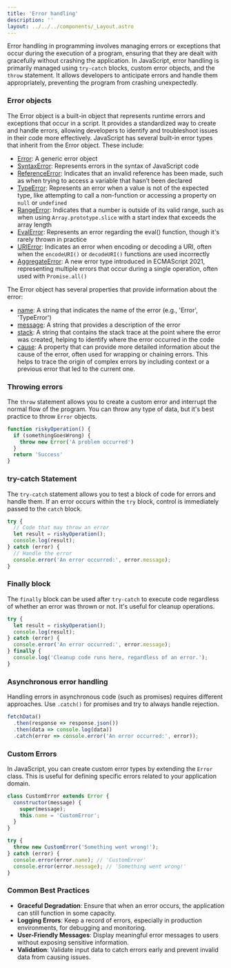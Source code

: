 ```yaml
---
title: 'Error handling'
description: ''
layout: ../../../components/_Layout.astro
---
```


Error handling in programming involves managing errors or exceptions that occur during the execution of a program, ensuring that they are dealt with gracefully without crashing the application. In JavaScript, error handling is primarily managed using `try-catch` blocks, custom error objects, and the `throw` statement. It allows developers to anticipate errors and handle them appropriately, preventing the program from crashing unexpectedly.

### Error objects

The Error object is a built-in object that represents runtime errors and exceptions that occur in a script. It provides a standardized way to create and handle errors, allowing developers to identify and troubleshoot issues in their code more effectively. JavaScript has several built-in error types that inherit from the Error object. These include:

- <u>Error</u>: A generic error object
- <u>SyntaxError</u>: Represents errors in the syntax of JavaScript code
- <u>ReferenceError</u>: Indicates that an invalid reference has been made, such as when trying to access a variable that hasn’t been declared
- <u>TypeError</u>: Represents an error when a value is not of the expected type, like attempting to call a non-function or accessing a property on `null` or `undefined`
- <u>RangeError</u>: Indicates that a number is outside of its valid range, such as when using `Array.prototype.slice` with a start index that exceeds the array length
- <u>EvalError</u>: Represents an error regarding the eval() function, though it's rarely thrown in practice
- <u>URIError</u>: Indicates an error when encoding or decoding a URI, often when the `encodeURI()` or `decodeURI()` functions are used incorrectly
- <u>AggregateError</u>: A new error type introduced in ECMAScript 2021, representing multiple errors that occur during a single operation, often used with `Promise.all()`

The Error object has several properties that provide information about the error:

- <u>name</u>: A string that indicates the name of the error (e.g., 'Error', 'TypeError')
- <u>message</u>: A string that provides a description of the error
- <u>stack</u>: A string that contains the stack trace at the point where the error was created, helping to identify where the error occurred in the code
- <u>cause</u>: A property that can provide more detailed information about the cause of the error, often used for wrapping or chaining errors. This helps to trace the origin of complex errors by including context or a previous error that led to the current one.

### Throwing errors

The `throw` statement allows you to create a custom error and interrupt the normal flow of the program. You can throw any type of data, but it's best practice to throw `Error` objects.

```javascript
function riskyOperation() {
  if (somethingGoesWrong) {
    throw new Error('A problem occurred')
  }
  return 'Success'
}
```

### try-catch Statement

The `try-catch` statement allows you to test a block of code for errors and handle them. If an error occurs within the `try` block, control is immediately passed to the `catch` block.

```javascript
try {
  // Code that may throw an error
  let result = riskyOperation();
  console.log(result);
} catch (error) {
  // Handle the error
  console.error('An error occurred:', error.message);
}
```

### Finally block

The `finally` block can be used after `try-catch` to execute code regardless of whether an error was thrown or not. It's useful for cleanup operations.

```javascript
try {
  let result = riskyOperation();
  console.log(result);
} catch (error) {
  console.error('An error occurred:', error.message);
} finally {
  console.log('Cleanup code runs here, regardless of an error.');
}
```

### Asynchronous error handling

Handling errors in asynchronous code (such as promises) requires different approaches. Use `.catch()` for promises and try to always handle rejection.

```javascript
fetchData()
  .then(response => response.json())
  .then(data => console.log(data))
  .catch(error => console.error('An error occurred:', error));
```

### Custom Errors

In JavaScript, you can create custom error types by extending the `Error` class. This is useful for defining specific errors related to your application domain.

```javascript
class CustomError extends Error {
  constructor(message) {
    super(message);
    this.name = 'CustomError';
  }
}

try {
  throw new CustomError('Something went wrong!');
} catch (error) {
  console.error(error.name); // 'CustomError'
  console.error(error.message); // 'Something went wrong!'
}
```

### Common Best Practices

- <b>Graceful Degradation</b>: Ensure that when an error occurs, the application can still function in some capacity.
- <b>Logging Errors</b>: Keep a record of errors, especially in production environments, for debugging and monitoring.
- <b>User-Friendly Messages</b>: Display meaningful error messages to users without exposing sensitive information.
- <b>Validation</b>: Validate input data to catch errors early and prevent invalid data from causing issues.

